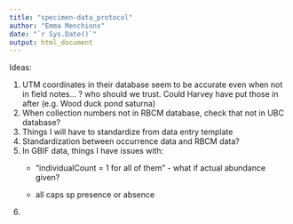 ```yaml
---
title: "specimen-data_protocol"
author: "Emma Menchions"
date: "`r Sys.Date()`"
output: html_document
---
```


Ideas:

1)  UTM coordinates in their database seem to be accurate even when not in field notes... ? who should we trust. Could Harvey have put those in after (e.g. Wood duck pond saturna)
2)  When collection numbers not in RBCM database, check that not in UBC database?
3)  Things I will have to standardize from data entry template
4)  Standardization between occurrence data and RBCM data?
5)  In GBIF data, things I have issues with:
    -   "individualCount = 1 for all of them" - what if actual abundance given?

    -   all caps sp presence or absence
6)  

